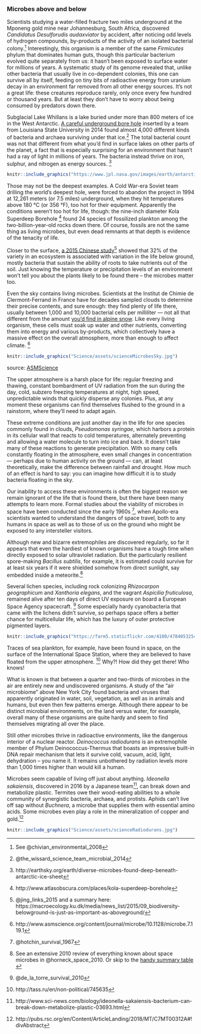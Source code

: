 ### Microbes above and below

Scientists studying a water-filled fracture two miles underground at the Mponeng gold mine near Johannesburg, South Africa, discovered _Candidatus Desulforudis audaxviator_ by accident, after noticing odd levels of hydrogen compounds, by-products of the activity of an isolated bacterial colony.^[See @chivian_environmental_2008] Interestingly, this organism is a member of the same _Firmicutes_ phylum that dominates human guts, though this particular bacterium evolved quite separately from us: it hasn’t been exposed to surface water for millions of years. A systematic study of its genome revealed that, unlike other bacteria that usually live in co-dependent colonies, this one can survive all by itself, feeding on tiny bits of radioactive energy from uranium decay in an environment far removed from all other energy sources. It’s not a great life: these creatures reproduce rarely, only once every few hundred or thousand years. But at least they don’t have to worry about being consumed by predators down there.

Subglacial Lake Whillans is a lake buried under more than 800 meters of ice in the West Antarctic. [A careful underground bore hole](http://www.nature.com/nature/journal/v512/n7514/full/nature13667.html) inserted by a team from Louisiana State University in 2014 found almost 4,000 different kinds of bacteria and archaea surviving under that ice.^[@the_wissard_science_team_microbial_2014] The total bacterial count was not that different from what you’d find in surface lakes on other parts of the planet, a fact that is especially surprising for an environment that hasn’t had a ray of light in millions of years. The bacteria instead thrive on iron, sulphur, and nitrogen as energy sources. ^[http://earthsky.org/earth/diverse-microbes-found-deep-beneath-antarctic-ice-sheet]


```r
knitr::include_graphics("https://www.jpl.nasa.gov/images/earth/antarctica/20130228/wissard20130228-full.jpg")
```



Those may not be the deepest examples. A Cold War-era Soviet team drilling the world’s deepest hole, were forced to abandon the project in 1994 at 12,261 meters (or 7.5 miles) underground, when they hit temperatures above 180 °C (or 356 °F), too hot for their equipment. Apparently the conditions weren’t too hot for life, though: the nine-inch diameter Kola Superdeep Borehole ^[http://www.atlasobscura.com/places/kola-superdeep-borehole] found 24 species of fossilized plankton among the two-billion-year-old rocks down there. Of course, fossils are not the same thing as living microbes, but even dead remnants at that depth is evidence of the tenacity of life.

Closer to the surface, [a 2015 Chinese study](https://www.nature.com/articles/ncomms9159)^[@jing_links_2015 and a summary here: https://macroecology.ku.dk/media/news_list/2015/09_biodiversity-belowground-is-just-as-important-as-aboveground/] showed that 32% of the variety in an ecosystem is associated with variation in the life below ground, mostly bacteria that sustain the ability of roots to take nutrients out of the soil. Just knowing the temperature or precipitation levels of an environment won't tell you about the plants likely to be found there -- the microbes matter too.

Even the sky contains living microbes. Scientists at the Institut de Chimie de Clermont-Ferrand in France have for decades sampled clouds to determine their precise contents, and sure enough: they find plenty of life there, usually between 1,000 and 10,000 bacterial cells per milliliter — not all that different from the amount [you’d find in alpine snow](http://www.livescience.com/26645-microbes-in-the-sky.html). Like every living organism, these cells must soak up water and other nutrients, converting them into energy and various by-products, which collectively have a massive effect on the overall atmosphere, more than enough to affect climate. ^[http://www.asmscience.org/content/journal/microbe/10.1128/microbe.7.119.1]

```r
knitr::include_graphics("Science/assets/scienceMicrobesSky.jpg")
```


source: [ASMScience](http://www.asmscience.org/content/journal/microbe/10.1128/microbe.7.119.1)

The upper atmosphere is a harsh place for life: regular freezing and thawing, constant bombardment of UV radiation from the sun during the day, cold, subzero freezing temperatures at night, high speed, unpredictable winds that quickly disperse any colonies. Plus, at any moment these organisms can find themselves flushed to the ground in a rainstorm, where they’ll need to adapt again.

These extreme conditions are just another day in the life for one species commonly found in clouds, _Pseudomonas syringae_, which harbors a protein in its cellular wall that reacts to cold temperatures, alternately preventing and allowing a water molecule to turn into ice and back. It doesn’t take many of these reactions to generate precipitation. With so many cells constantly floating in the atmosphere, even small changes in concentration — perhaps due to human activity on the ground — can, at least theoretically, make the difference between rainfall and drought. How much of an effect is hard to say: you can imagine how difficult it is to study bacteria floating in the sky.

Our inability to access these environments is often the biggest reason we remain ignorant of the life that is found there, but there have been many attempts to learn more. Formal studies about the viability of microbes in space have been conducted since the early 1960s ^[@hotchin_survival_1967], when Apollo-era scientists wanted to understand the dangers of space travel, both to any humans in space as well as to those of us on the ground who might be exposed to any intersteller visitors.  

Although new and bizarre extremophiles are discovered regularly, so far it appears that even the hardiest of known organisms have a tough time when directly exposed to solar ultraviolet radiation. But the particularly resilient spore-making _Bacillus subtilis_, for example, it is estimated could survive for at least six years if it were shielded somehow from direct sunlight, say embedded inside a meteorite.^[See an extensive 2010 review of everything known about space microbes in @horneck_space_2010.  Or skip to the [handy summary table](https://www.ncbi.nlm.nih.gov/pmc/articles/PMC2832349/table/t3/) ]

Several lichen species, including rock colonizing *Rhizocarpon geographicum* and *Xanthoria elegans*,  and the vagrant *Aspicilia fruticulosa*, remained alive after ten days of direct UV exposure on board a European Space Agency spacecraft. ^[@de_la_torre_survival_2010] Some especially hardy cyanobacteria that came with the lichens didn't survive, so perhaps  space offers a better chance for multicellular life, which has the luxury of outer protective pigmented layers.

```r
knitr::include_graphics("https://farm5.staticflickr.com/4100/4784053254_4d715e632b_z.jpg")
```


Traces of sea plankton, for example, have been found in space, on the surface of the International Space Station, where they are believed to have floated from the upper atmosphere. ^[http://tass.ru/en/non-political/745635] Why?! How did they get there! Who knows!

What is known is that between a quarter and two-thirds of microbes in the air are entirely new and undiscovered organisms. A study of the “air microbiome” above New York City found bacteria and viruses that apparently originated in water, soil, vegetation, as well as in animals and humans, but even then few patterns emerge. Although there appear to be distinct microbial environments, on the land versus water, for example, overall many of these organisms are quite hardy and seem to find themselves migrating all over the place.



Still other microbes thrive in radioactive environments, like the dangerous interior of a nuclear reactor. *Deinococcus radiodurans* is an extremophile member of Phylum Deinococcus-Thermus that boasts an impressive built-in DNA repair mechanism that lets it survive cold, vacuum, acid, light, dehydration – you name it. It remains unbothered by radiation levels more than 1,000 times higher than would kill a human.

Microbes seem capable of living off just about anything. _Ideonella sakaiensis_, discovered in 2016 by a Japanese team^[http://www.sci-news.com/biology/ideonella-sakaiensis-bacterium-can-break-down-metabolize-plastic-03693.html], can break down and metabolize plastic. Termites owe their wood-eating abilities to a whole community of synergistic bacteria, archaea, and protists. Aphids can't live off sap without  _Buchnera_, a microbe that supplies them with essential amino acids.  Some microbes even play a role in the mineralization of copper and gold.^[http://pubs.rsc.org/en/Content/ArticleLanding/2018/MT/C7MT00312A#!divAbstract]



<!--
![Deinococcus radiodurans](https://upload.wikimedia.org/wikipedia/commons/7/73/Deinococcus\_radiodurans.jpg)
-->

```r
knitr::include_graphics("Science/assets/scienceRadiodurans.jpg")
```

